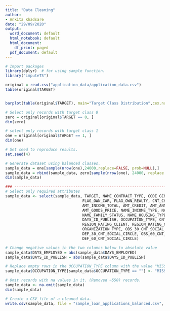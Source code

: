 ---
title: "Data Cleaning"
author:
- Ankita Khadsare
date: "29/09/2020"
output:
  word_document: default
  html_notebook: default
  html_document:
    df_print: paged
  pdf_document: default
---

```{r}
# Import packages
library(dplyr)  # for using sample function.
library("imputeTS")
```


```{r}
original = read.csv("application_data/application_data.csv")
table(original$TARGET)


barplot(table(original$TARGET), main="Target Class Distribution",cex.names=1.0, las = 1, col = "red")

# Select only records with target class 0
zero = original[original$TARGET == 0, ]
dim(zero)

# select only records with target class 1
one = original[original$TARGET == 1, ]
dim(one)

# Set seed to reproduce results. 
set.seed(4)

# Generate dataset using balanced classes.
sample_data = one[sample(nrow(one),24000,replace=FALSE, prob=NULL),]
sample_data = rbind(sample_data, zero[sample(nrow(one), 24000, replace = FALSE, prob = NULL),])
dim(sample_data)
```


```{r}
### -------------------------------------------------------------------------------------------------
# Select only required attributes
sample_data <- select(sample_data, TARGET, NAME_CONTRACT_TYPE, CODE_GENDER,
                                  FLAG_OWN_CAR, FLAG_OWN_REALTY, CNT_CHILDREN, 
                                  AMT_INCOME_TOTAL, AMT_CREDIT, AMT_ANNUITY, 
                                  AMT_GOODS_PRICE, NAME_INCOME_TYPE, NAME_EDUCATION_TYPE, 
                                  NAME_FAMILY_STATUS, NAME_HOUSING_TYPE, DAYS_EMPLOYED, 
                                  DAYS_ID_PUBLISH, OCCUPATION_TYPE, CNT_FAM_MEMBERS,
                                  REGION_RATING_CLIENT, REGION_RATING_CLIENT_W_CITY, 
                                  ORGANIZATION_TYPE, OBS_30_CNT_SOCIAL_CIRCLE, 
                                  DEF_30_CNT_SOCIAL_CIRCLE, OBS_60_CNT_SOCIAL_CIRCLE,
                                  DEF_60_CNT_SOCIAL_CIRCLE)
```



```{r sample data}
# Change negative values in the two columns below to absolute value
sample_data$DAYS_EMPLOYED = abs(sample_data$DAYS_EMPLOYED)
sample_data$DAYS_ID_PUBLISH = abs(sample_data$DAYS_ID_PUBLISH)

# Replace empty rows in the OCCUPATION_TYPE column with the value "MISSING"
sample_data$OCCUPATION_TYPE[sample_data$OCCUPATION_TYPE == ""] <- "MISSING"
```



```{r}
# Omit records with na values in it. (Removed ~550) records. 
sample_data <- na.omit(sample_data)
dim(sample_data)

# Create a CSV file of a cleaned data.
write.csv(sample_data, file = "sample_loan_applications_balanced.csv", row.names = FALSE, quote = FALSE)
```

